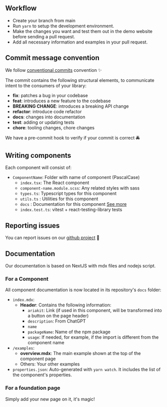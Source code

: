 ## Workflow

- Create your branch from main
- Run `yarn` to setup the development environment.
- Make the changes you want and test them out in the demo website before sending a pull request.
- Add all necessary information and examples in your pull request.

## Commit message convention

We follow [conventional commits](https://www.conventionalcommits.org/en/v1.0.0/) convention ✨

The commit contains the following structural elements, to communicate intent to the consumers of your library:

- <strong>fix</strong>: patches a bug in your codebase
- <strong>feat</strong>: introduces a new feature to the codebase
- <strong>BREAKING CHANGE</strong>: introduces a breaking API change
- <strong>refactor</strong>: introduce code refactor
- <strong>docs</strong>: changes into documentation
- <strong>test</strong>: adding or updating tests
- <strong>chore</strong>: tooling changes, chore changes

We have a pre-commit hook to verify if your commit is correct 🚔

## Writing components

Each component will consist of:

- `ComponentName`: Folder with name of component (PascalCase)
  - `index.tsx`: The React component
  - `component-name.module.scss`: Any related styles with sass
  - `types.ts`: Typescript types for this component
  - `utils.ts` : Utilities for this component
  - `docs` : Documentation for this component [See more](#documentation)
  - `index.test.ts`: vitest + react-testing-library tests

## Reporting issues

You can report issues on our [github project](https://github.com/WTTJ/welcome-ui/issues) 🐛

## Documentation

Our documentation is based on NextJS with mdx files and nodejs script.

### For a Component

All component documentation is now located in its repository's `docs` folder:

- `index.mdx`:
  - **Header**: Contains the following information:
    - `ariakit`: Link (if used in this component, will be transformed into a button on the page header)
    - `description`: From ChatGPT
    - `name`
    - `packageName`: Name of the npm package
    - `usage`: If needed, for example, if the import is different from the component name
- `/examples`:
  - **overview.mdx**: The main example shown at the top of the component page
  - Others: Your other examples
- `properties.json`: Auto-generated with `yarn watch`. It includes the list of the component's properties.

### For a foundation page

Simply add your new page on it, it's magic!

